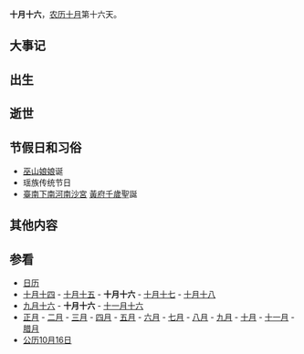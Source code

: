 {{Lunar10Calendar}}
'''十月十六'''，[[农历|农历]][[十月_(农历)|十月]]第十六天。

==大事记==

==出生==

==逝世==

==节假日和习俗==
*[[巫山娘娘|巫山娘娘]]诞
*瑶族传统节日
*[[臺南市|臺南]][[臺南南沙宮|下南河南沙宮]] [[黃府千歲|黃府千歲]]聖誕

==其他内容==

==参看==
*[[历史上的今天|日历]]
*[[十月十四|十月十四]] - [[十月十五|十月十五]] - '''十月十六''' - [[十月十七|十月十七]] - [[十月十八|十月十八]] 
*[[九月十六|九月十六]] - '''十月十六''' - [[十一月十六|十一月十六]]
*[[正月|正月]] - [[二月_(农历)|二月]] - [[三月_(农历)|三月]] - [[四月_(农历)|四月]] - [[五月_(农历)|五月]] - [[六月_(农历)|六月]] - [[七月_(农历)|七月]] - [[八月_(农历)|八月]] - [[九月_(农历)|九月]] - [[十月_(农历)|十月]] - [[十一月_(农历)|十一月]] - [[腊月|腊月]]
*[[公历|公历]][[10月16日|10月16日]]